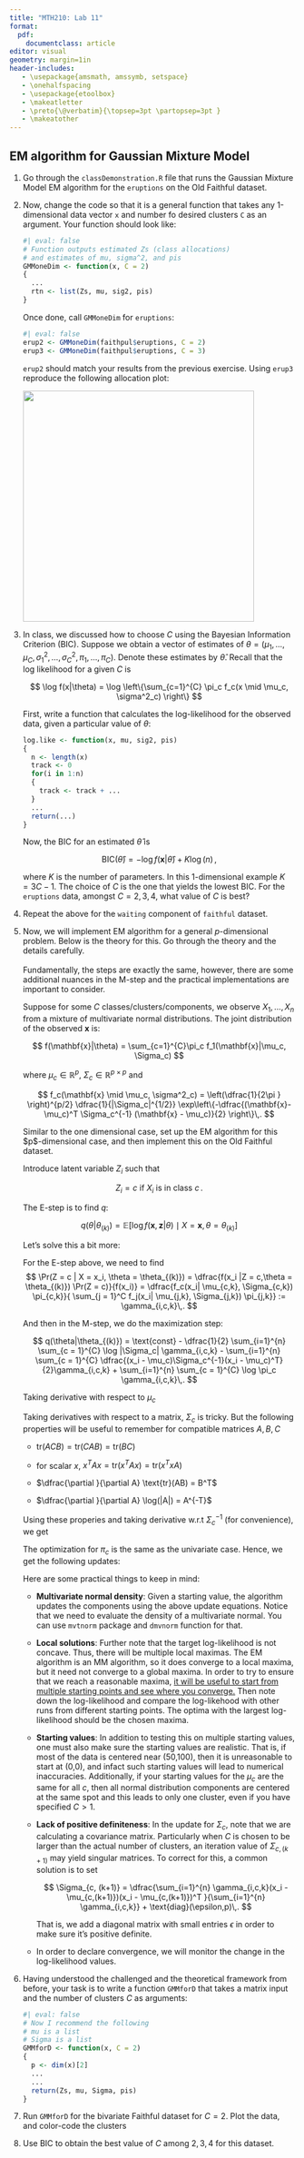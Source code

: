 ```yaml
---
title: "MTH210: Lab 11"
format: 
  pdf:
    documentclass: article
editor: visual
geometry: margin=1in
header-includes:
   - \usepackage{amsmath, amssymb, setspace}
   - \onehalfspacing
   - \usepackage{etoolbox} 
   - \makeatletter 
   - \preto{\@verbatim}{\topsep=3pt \partopsep=3pt } 
   - \makeatother
---
```


## EM algorithm for Gaussian Mixture Model

1.  Go through the `classDemonstration.R` file that runs the Gaussian Mixture Model EM algorithm for the `eruptions` on the Old Faithful dataset.\

2.  Now, change the code so that it is a general function that takes any 1-dimensional data vector `x` and number fo desired clusters `C` as an argument. Your function should look like:

    ```r
    #| eval: false
    # Function outputs estimated Zs (class allocations)
    # and estimates of mu, sigma^2, and pis
    GMMoneDim <- function(x, C = 2)
    {
      ...
      rtn <- list(Zs, mu, sig2, pis)
    }
    ```

    Once done, call `GMMoneDim` for `eruptions`:

    ```r
    #| eval: false
    erup2 <- GMMoneDim(faithpul$eruptions, C = 2)
    erup3 <- GMMoneDim(faithpul$eruptions, C = 3)
    ```

    `erup2` should match your results from the previous exercise. Using `erup3` reproduce the following allocation plot:

    ![](eruptions3.png){width="407"}\

3.  In class, we discussed how to choose $C$ using the Bayesian Information Criterion (BIC). Suppose we obtain a vector of estimates of $\theta = (\mu_1, \dots, \mu_C, \sigma^2_1, \dots, \sigma^2_C, \pi_1, \dots, \pi_C)$. Denote these estimates by $\hat{\theta}$. Recall that the log likelihood for a given $C$ is

    $$
    \log f(x|\theta) = \log \left\{\sum_{c=1}^{C} \pi_c f_c(x \mid \mu_c, \sigma^2_c)  \right\}
    $$

    First, write a function that calculates the log-likelihood for the observed data, given a particular value of $\theta$:

    ```r
    log.like <- function(x, mu, sig2, pis)
    {
      n <- length(x)
      track <- 0
      for(i in 1:n)
      {
        track <- track + ... 
      }
      ...
      return(...)
    }
    ```

    Now, the BIC for an estimated $\hat{\theta}$ is

    $$
    \text{BIC}(\hat{\theta}) = -\log f(\mathbf{x}|\hat{\theta}) + K \log(n)\,,
    $$

    where $K$ is the number of parameters. In this 1-dimensional example $K = 3C - 1$. The choice of $C$ is the one that yields the lowest BIC. For the `eruptions` data, amongst $C = 2, 3, 4$, what value of $C$ is best?

4.  Repeat the above for the `waiting` component of `faithful` dataset.\

5.  Now, we will implement EM algorithm for a general $p$-dimensional problem. Below is the theory for this. Go through the theory and the details carefully.\
    \
    Fundamentally, the steps are exactly the same, however, there are some additional nuances in the M-step and the practical implementations are important to consider.

    Suppose for some $C$ classes/clusters/components, we observe $X_1, \dots, X_n$ from a mixture of multivariate normal distributions. The joint distribution of the observed $\mathbf{x}$ is:

    $$
    f(\mathbf{x}|\theta) = \sum_{c=1}^{C}\pi_c f_1(\mathbf{x}|\mu_c, \Sigma_c)
    $$

    where $\mu_c \in \mathbb{R}^p$, $\Sigma_c \in \mathbb{R}^{p \times p}$ and

    $$
    f_c(\mathbf{x} \mid \mu_c, \sigma^2_c) = \left(\dfrac{1}{2\pi } \right)^{p/2} \dfrac{1}{|\Sigma_c|^{1/2}} \exp\left\{-\dfrac{(\mathbf{x}-\mu_c)^T \Sigma_c^{-1} (\mathbf{x} - \mu_c)}{2}  \right\}\,.
    $$

    Similar to the one dimensional case, set up the EM algorithm for this \$p\$-dimensional case, and then implement this on the Old Faithful dataset.

    Introduce latent variable $Z_i$ such that

    $$
    Z_i = c \text{ if } X_i \text{ is in class }c\,.
    $$

    The E-step is to find $q$:

    $$
    q(\theta | \theta_{(k)}) = \mathbb{E} \left[\log f(\mathbf{x}, \mathbf{z} | \theta) \mid X = \mathbf{x}, \theta = \theta_{(k)} \right]
    $$

    Let's solve this a bit more:

    ```{=tex}
    \begin{align*}
    q(\theta| \theta_{(k)})& = \mathbb{E}_{Z|x} \left[\log f(x,z | \theta) \mid X = x, \theta_{(k)} \right]\\
    & = \mathbb{E}_{Z|x} \left[ \sum_{i=1}^{n} \log f(x_i,z_i | \theta) \mid X = x, \theta_{(k)} \right]\\
    & = \sum_{i=1}^{n} \mathbb{E}_{Z_i|x_i}\left[ \log f(x_i,z_i | \theta) \mid X = x_i, \theta_{(k)} \right]\\
    & = \sum_{i=1}^{n} \sum_{c = 1}^{C} \log \left\{f_c(x_i | \mu_c, \Sigma_c) \pi_c \right\} \, \dfrac{f_c(x_i| \mu_{c,k}, \Sigma_{c,k}) \pi_{c,k}}{ \sum_{j = 1,2} f_j(x_i| \mu_{j,k}, \Sigma_{j,k}) \pi_{j,k}}\,.
    \end{align*}
    ```
    For the E-step above, we need to find$$
    \Pr(Z = c | X = x_i, \theta = \theta_{(k)}) = \dfrac{f(x_i |Z = c,\theta = \theta_{(k)}) \Pr(Z = c)}{f(x_i)} =  \dfrac{f_c(x_i| \mu_{c,k}, \Sigma_{c,k}) \pi_{c,k}}{ \sum_{j = 1}^C f_j(x_i| \mu_{j,k}, \Sigma_{j,k}) \pi_{j,k}} := \gamma_{i,c,k}\,.
    $$

    And then in the M-step, we do the maximization step:

    $$
    q(\theta|\theta_{(k)}) =  \text{const} - \dfrac{1}{2}  \sum_{i=1}^{n} \sum_{c = 1}^{C} \log |\Sigma_c| \gamma_{i,c,k} -  \sum_{i=1}^{n} \sum_{c = 1}^{C} \dfrac{(x_i - \mu_c)\Sigma_c^{-1}(x_i - \mu_c)^T}{2}\gamma_{i,c,k} +  \sum_{i=1}^{n} \sum_{c = 1}^{C} \log \pi_c  \gamma_{i,c,k}\,. 
    $$

    Taking derivative with respect to $\mu_c$

    ```{=tex}
    \begin{align*}
    \dfrac{\partial q}{\partial \mu_c} &= -\sum_{i=1}^{n} \Sigma_c^{-1} (x_i - \mu_c)\gamma_{i,c,k} \overset{set}{=} 0\\
    \Rightarrow \mu_{c, (k+1)}& = \dfrac{\sum_{i=1}^{n} \gamma_{i,c,k} \,\,x_i}{\sum_{i=1}^{n} \gamma_{i,c,k}}
    \end{align*}
    ```
    Taking derivatives with respect to a matrix, $\Sigma_c$ is tricky. But the following properties will be useful to remember for compatible matrices $A,B,C$

    -   $\text{tr}(ACB) = \text{tr}(CAB)= \text{tr}(BC)$

    -   for scalar $x$, $x^T Ax = \text{tr}(x^TAx) = \text{tr}(x^TxA)$

    -   $\dfrac{\partial }{\partial A} \text{tr}(AB) = B^T$

    -   $\dfrac{\partial }{\partial A} \log(|A|) = A^{-T}$

    Using these properies and taking derivative w.r.t $\Sigma_c^{-1}$ (for convenience), we get

    ```{=tex}
    \begin{align*}
    \dfrac{\partial q}{\partial \Sigma_c^{-1}} & = -\dfrac{n}{2} \Sigma_c \gamma_{i,,c,k} - \dfrac{\partial }{\partial \Sigma_c^{-1}}\left[\sum_{i=1}^{n}\dfrac{\text{tr}((x_i - \mu_c)^T(x_i-\mu_c) \Sigma_c^{-1})}{2} \gamma_{i,c,k} \right]\\
    & = -\dfrac{n}{2} \Sigma_c \gamma_{i,,c,k} - \left[\sum_{i=1}^{n}\dfrac{(x_i - \mu_c)^T(x_i-\mu_c) \gamma_{i,c,k}}{2}   \right] \overset{set}{=} 0\\
    \Rightarrow \Sigma_{c, (k+1)} &= \dfrac{\sum_{i=1}^{n} \gamma_{i,c,k}(x_i - \mu_{c,(k+1)})(x_i - \mu_{c,(k+1)})^T }{\sum_{i=1}^{n} \gamma_{i,c,k}}\,.
    \end{align*}
    ```
    The optimization for $\pi_{c}$ is the same as the univariate case. Hence, we get the following updates:

    ```{=tex}
    \begin{align*}
    \mu_{c, (k+1)} & = \dfrac{\sum_{i=1}^{n} \gamma_{i,c,k} \,\,x_i}{\sum_{i=1}^{n} \gamma_{i,c,k}}\\
    \Sigma_{c, (k+1)} &= \dfrac{\sum_{i=1}^{n} \gamma_{i,c,k}(x_i - \mu_{c,(k+1)})(x_i - \mu_{c,(k+1)})^T }{\sum_{i=1}^{n} \gamma_{i,c,k}} \\ 
    \pi_{c, (k+1)} &= \dfrac{1}{n} \sum_{i=1}^{n} \gamma_{i,c,k}
    \end{align*}
    ```
    Here are some practical things to keep in mind:

    -   **Multivariate normal density**: Given a starting value, the algorithm updates the components using the above update equations. Notice that we need to evaluate the density of a multivariate normal. You can use `mvtnorm` package and `dmvnorm` function for that.

    -   **Local solutions**: Further note that the target log-likelihood is not concave. Thus, there will be multiple local maximas. The EM algorithm is an MM algorithm, so it does converge to a local maxima, but it need not converge to a global maxima. In order to try to ensure that we reach a reasonable maxima, [it will be useful to start from multiple starting points and see where you converge.]{.underline} Then note down the log-likelihood and compare the log-likehood with other runs from different starting points. The optima with the largest log-likelihood should be the chosen maxima.

    -   **Starting values**: In addition to testing this on multiple starting values, one must also make sure the starting values are realistic. That is, if most of the data is centered near (50,100), then it is unreasonable to start at (0,0), and infact such starting values will lead to numerical inaccuracies. Additionally, if your starting values for the $\mu_c$ are the same for all $c$, then all normal distribution components are centered at the same spot and this leads to only one cluster, even if you have specified $C > 1$.

    -   **Lack of positive definiteness**: In the update for $\Sigma_c$, note that we are calculating a covariance matrix. Particularly when $C$ is chosen to be larger than the actual number of clusters, an iteration value of $\Sigma_{c, (k+1)}$ may yield singular matrices. To correct for this, a common solution is to set

        $$
        \Sigma_{c, (k+1)} = \dfrac{\sum_{i=1}^{n} \gamma_{i,c,k}(x_i - \mu_{c,(k+1)})(x_i - \mu_{c,(k+1)})^T }{\sum_{i=1}^{n} \gamma_{i,c,k}}  + \text{diag}(\epsilon,p)\,.
        $$

        That is, we add a diagonal matrix with small entries $\epsilon$ in order to make sure it's positive definite.

    -   In order to declare convergence, we will monitor the change in the log-likelihood values.

6.  Having understood the challenged and the theoretical framework from before, your task is to write a function `GMMforD` that takes a matrix input and the number of clusters $C$ as arguments:

    ```r
    #| eval: false
    # Now I recommend the following
    # mu is a list
    # Sigma is a list
    GMMforD <- function(x, C = 2)
    {
      p <- dim(x)[2]
      ...
      ...
      return(Zs, mu, Sigma, pis)
    }
    ```

7.  Run `GMMforD` for the bivariate Faithful dataset for $C = 2$. Plot the data, and color-code the clusters

8.  Use BIC to obtain the best value of $C$ among $2,3,4$ for this dataset.
